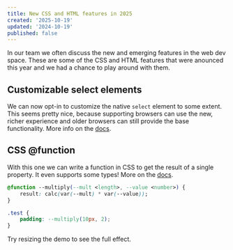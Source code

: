 ```yaml
---
title: New CSS and HTML features in 2025
created: '2025-10-19'
updated: '2024-10-19'
published: false
---
```


In our team we often discuss the new and emerging features in the web dev space. These are some of the CSS and HTML features that were anounced this year and we had a chance to play around with them.

## Customizable select elements

We can now opt-in to customize the native `select` element to some extent. This seems pretty nice, because supporting browsers can use the new, richer experience and older browsers can still provide the base functionality. More info on the [docs](https://developer.mozilla.org/en-US/docs/Learn_web_development/Extensions/Forms/Customizable_select).


<CustomizableSelectDemo />

## CSS @function

With this one we can write a function in CSS to get the result of a single property. It even supports some types! More on the [docs](https://developer.mozilla.org/en-US/docs/Web/CSS/@function).

```css
@function --multiply(--mult <length>, --value <number>) {
    result: calc(var(--mult) * var(--value));
}

.test {
    padding: --multiply(10px, 2);
}
```


Try resizing the demo to see the full effect.

<CssFunctionDemo />
